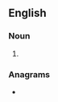 ==English==

===Noun===
{{head|en|noun form}}

# {{plural of|aconite|lang=en}}

===Anagrams===
* {{anagrams|en|a=aceinost|Atencios|acetoins|canoeist|casitone|inactose|sonicate}}